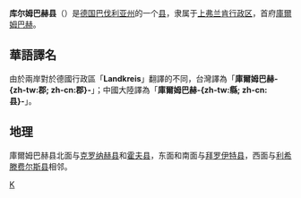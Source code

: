 {{noteTA|G1=德国地名|G2=Landkreis|G3=单位}}
{{德国县级行政单位
| 县徽图 = Image:Wappen Landkreis Kulmbach.png
| 在德国内的位置图 = Image:Lage des Landkreises Kulmbach in Deutschland.PNG
| 所属联邦州 = 巴伐利亚州
| 所属行政区 = 上弗兰肯行政区
| 首府 = 庫爾姆巴赫
| 面积 = 658.34
| 人口 = 72,468
| 统计时间 = 2015年12月31日
| 人口密度 = 110
| 汽车牌号 = KU, EBS, SAN
| 下设城镇 = 3个县、19个镇
| 政府地址 = Konrad-Adenauer-Str. 5<br />95326 Kulmbach
| 政府网站 = www.landkreis-kulmbach.de
| 在州内的位置图 = Image:Bavaria KU.svg
|}}

'''库尔姆巴赫县'''（{{lang-de|Landkreis Kulmbach}}）是[[德国|德国]][[巴伐利亚州|巴伐利亚州]]的一个[[县_(德国)|县]]，隶属于[[上弗兰肯行政区|上弗兰肯行政区]]，首府[[庫爾姆巴赫|庫爾姆巴赫]]。

== 華語譯名 ==
由於兩岸對於德國行政區「'''Landkreis'''」翻譯的不同，台灣譯為「'''庫爾姆巴赫-{zh-tw:郡; zh-cn:郡}-'''」；中國大陸譯為「'''庫爾姆巴赫-{zh-tw:縣; zh-cn:县}-'''」。

== 地理 ==
庫爾姆巴赫县北面与[[克罗纳赫县|克罗纳赫县]]和[[霍夫县|霍夫县]]，东面和南面与[[拜罗伊特县|拜罗伊特县]]，西面与[[利希滕费尔斯县|利希滕费尔斯县]]相邻。

{{巴伐利亚州行政区划}}
{{Authority control}}

[[Category:巴伐利亚州行政区划|K]]